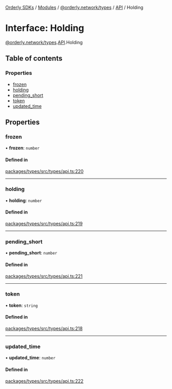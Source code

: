 [Orderly SDKs](./../README) / [Modules](./../modules) / [@orderly.network/types](./../modules/orderly_network_types) / [API](./../modules/orderly_network_types.API) / Holding

# Interface: Holding

[@orderly.network/types](./../modules/orderly_network_types).[API](./../modules/orderly_network_types.API).Holding

## Table of contents

### Properties

- [frozen](./orderly_network_types.API.Holding#frozen)
- [holding](./orderly_network_types.API.Holding#holding)
- [pending\_short](./orderly_network_types.API.Holding#pending_short)
- [token](./orderly_network_types.API.Holding#token)
- [updated\_time](./orderly_network_types.API.Holding#updated_time)

## Properties

### frozen

• **frozen**: `number`

#### Defined in

[packages/types/src/types/api.ts:220](./https://gitlab.com/orderlynetwork/orderly-fe/orderly-web/-/blob/3f38d838/packages/types/src/types/api.ts#L220)

___

### holding

• **holding**: `number`

#### Defined in

[packages/types/src/types/api.ts:219](./https://gitlab.com/orderlynetwork/orderly-fe/orderly-web/-/blob/3f38d838/packages/types/src/types/api.ts#L219)

___

### pending\_short

• **pending\_short**: `number`

#### Defined in

[packages/types/src/types/api.ts:221](./https://gitlab.com/orderlynetwork/orderly-fe/orderly-web/-/blob/3f38d838/packages/types/src/types/api.ts#L221)

___

### token

• **token**: `string`

#### Defined in

[packages/types/src/types/api.ts:218](./https://gitlab.com/orderlynetwork/orderly-fe/orderly-web/-/blob/3f38d838/packages/types/src/types/api.ts#L218)

___

### updated\_time

• **updated\_time**: `number`

#### Defined in

[packages/types/src/types/api.ts:222](./https://gitlab.com/orderlynetwork/orderly-fe/orderly-web/-/blob/3f38d838/packages/types/src/types/api.ts#L222)
